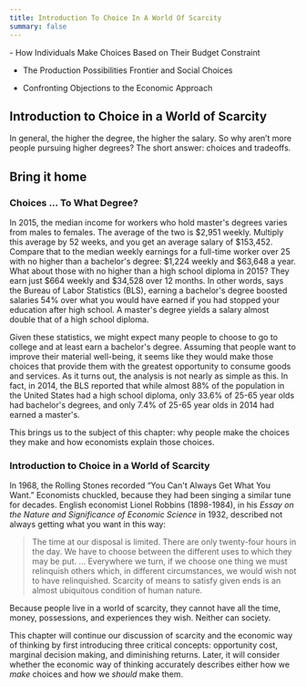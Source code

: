 ```yaml
---
title: Introduction To Choice In A World Of Scarcity
summary: false
---
```


<Info title="In this chapter, you will learn about">
- How Individuals Make Choices Based on Their Budget Constraint

- The Production Possibilities Frontier and Social Choices

- Confronting Objections to the Economic Approach

</Info>

## Introduction to Choice in a World of Scarcity

<TextOverImage src="/images/module-1/chapter-2/aIzxnC4wgJhoQz1u_pBysNtkkl-MWMKy0-stock-image.jpeg">
  In general, the higher the degree, the higher the salary. So why aren’t more
  people pursuing higher degrees? The short answer: choices and tradeoffs.
</TextOverImage>

## Bring it home

### Choices ... To What Degree?

In 2015, the median income for workers who hold master's degrees varies from males to females. The average of the two is \$2,951 weekly. Multiply this average by 52 weeks, and you get an average salary of \$153,452. Compare that to the median weekly earnings for a full-time worker over 25 with no higher than a bachelor's degree: \$1,224 weekly and \$63,648 a year. What about those with no higher than a high school diploma in 2015? They earn just \$664 weekly and $34,528 over 12 months. In other words, says the Bureau of Labor Statistics (BLS), earning a bachelor's degree boosted salaries 54% over what you would have earned if you had stopped your education after high school. A master's degree yields a salary almost double that of a high school diploma.

Given these statistics, we might expect many people to choose to go to college and at least earn a bachelor's degree. Assuming that people want to improve their material well-being, it seems like they would make those choices that provide them with the greatest opportunity to consume goods and services. As it turns out, the analysis is not nearly as simple as this. In fact, in 2014, the BLS reported that while almost 88% of the population in the United States had a high school diploma, only 33.6% of 25-65 year olds had bachelor's degrees, and only 7.4% of 25-65 year olds in 2014 had earned a master's.

This brings us to the subject of this chapter: why people make the choices they make and how economists explain those choices.

### Introduction to Choice in a World of Scarcity

In 1968, the Rolling Stones recorded “You Can't Always Get What You Want.” Economists chuckled, because they had been singing a similar tune for decades. English economist Lionel Robbins (1898-1984), in his _Essay on the Nature and Significance of Economic Science_ in 1932, described not always getting what you want in this way:

<Blockquote author="Lionel Robbins (1898-1984)" role="English Economist">
  The time at our disposal is limited. There are only twenty-four hours in the
  day. We have to choose between the different uses to which they may be put.
  ... Everywhere we turn, if we choose one thing we must relinquish others
  which, in different circumstances, we would wish not to have relinquished.
  Scarcity of means to satisfy given ends is an almost ubiquitous condition of
  human nature.
</Blockquote>

Because people live in a world of scarcity, they cannot have all the time, money, possessions, and experiences they wish. Neither can society.

This chapter will continue our discussion of scarcity and the economic way of thinking by first introducing three critical concepts: opportunity cost, marginal decision making, and diminishing returns. Later, it will consider whether the economic way of thinking accurately describes either how we _make_ choices and how we _should_ make them.
